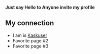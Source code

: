 '''Just say Hello to Anyone invite my profile'''

==My connection==

* I am is [[kaskus.co.id/profile/5684429|Kaskuser]]
* Favorite page #2
* Favorite page #3